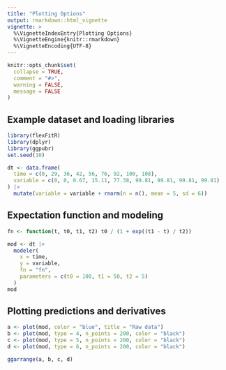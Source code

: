 ```yaml
---
title: "Plotting Options"
output: rmarkdown::html_vignette
vignette: >
  %\VignetteIndexEntry{Plotting Options}
  %\VignetteEngine{knitr::rmarkdown}
  %\VignetteEncoding{UTF-8}
---
```


```r
knitr::opts_chunk$set(
  collapse = TRUE,
  comment = "#>",
  warning = FALSE,
  message = FALSE
)
```

## Example dataset and loading libraries

```r
library(flexFitR)
library(dplyr)
library(ggpubr)
set.seed(10)

dt <- data.frame(
  time = c(0, 29, 36, 42, 56, 76, 92, 100, 108),
  variable = c(0, 0, 0.67, 15.11, 77.38, 99.81, 99.81, 99.81, 99.81)
) |>
  mutate(variable = variable + rnorm(n = n(), mean = 5, sd = 6))
```

## Expectation function and modeling

```r
fn <- function(t, t0, t1, t2) t0 / (1 + exp((t1 - t) / t2))
```

```r
mod <- dt |>
  modeler(
    x = time,
    y = variable,
    fn = "fn",
    parameters = c(t0 = 100, t1 = 50, t2 = 5)
  )
mod
```


## Plotting predictions and derivatives

```r
a <- plot(mod, color = "blue", title = "Raw data")
b <- plot(mod, type = 4, n_points = 200, color = "black")
c <- plot(mod, type = 5, n_points = 200, color = "black")
d <- plot(mod, type = 6, n_points = 200, color = "black")

ggarrange(a, b, c, d)
```

